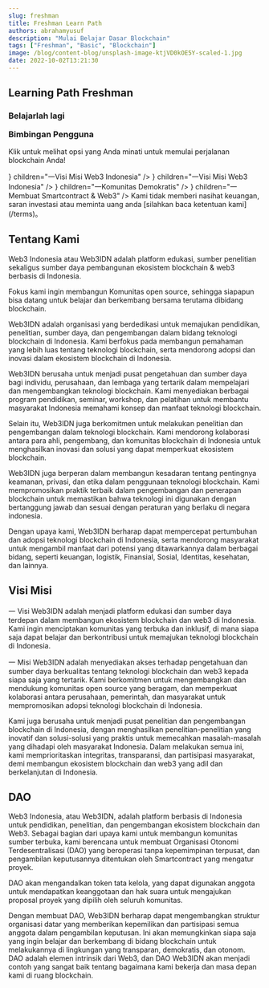 ```yaml
---
slug: freshman
title: Freshman Learn Path
authors: abrahamyusuf
description: "Mulai Belajar Dasar Blockchain"
tags: ["Freshman", "Basic", "Blockchain"]
image: /blog/content-blog/unsplash-image-ktjVD0kOE5Y-scaled-1.jpg
date: 2022-10-02T13:21:30
---
```




## Learning Path Freshman

<h3 className="mt-14 mb-3 text-3xl font-bold leading-snug">
  <p className="text-base text-blue-500 dark:text-cyan-300">Belajarlah lagi</p>
  <p>Bimbingan Pengguna</p>
</h3>
<p>Klik untuk melihat opsi yang Anda minati untuk memulai perjalanan blockchain Anda!</p>

<Cards className="mt-5" num={2}>
  <Card
    title="Tentang Kami"
    href="#tentang-kami"
    arrow
    icon={<FaRoad />}
    children="一Visi Misi Web3 Indonesia"
  />
  <Card
    title="Visi & Misi"
    href="#visi-misi"
    arrow
    icon={<FaRoad />}
    children="一Visi Misi Web3 Indonesia"
  />
  <Card
    title="Komunitas DAO"
    href="#dao"
    arrow
    icon={<BsFillChatDotsFill />}
    children="一Komunitas Demokratis"
  />
  <Card
    title="Belajar Coding"
    href="/docs/rpg/"
    arrow
    icon={<FaCode />}
    children="一Membuat Smartcontract & Web3"
  />
</Cards>

<Admonition type="info" title="Penting">
  Kami tidak memberi nasihat keuangan, saran investasi atau meminta uang anda [silahkan baca ketentuan kami](/terms)。
</Admonition>

## Tentang Kami

Web3 Indonesia atau Web3IDN adalah platform edukasi, sumber penelitian sekaligus sumber daya pembangunan ekosistem blockchain & web3 berbasis di Indonesia.

Fokus kami ingin membangun Komunitas open source, sehingga siapapun bisa datang untuk belajar dan berkembang bersama terutama dibidang blockchain.

Web3IDN adalah organisasi yang berdedikasi untuk memajukan pendidikan, penelitian, sumber daya, dan pengembangan dalam bidang teknologi blockchain di Indonesia. Kami berfokus pada membangun pemahaman yang lebih luas tentang teknologi blockchain, serta mendorong adopsi dan inovasi dalam ekosistem blockchain di Indonesia.

Web3IDN berusaha untuk menjadi pusat pengetahuan dan sumber daya bagi individu, perusahaan, dan lembaga yang tertarik dalam mempelajari dan mengembangkan teknologi blockchain. Kami menyediakan berbagai program pendidikan, seminar, workshop, dan pelatihan untuk membantu masyarakat Indonesia memahami konsep dan manfaat teknologi blockchain.

Selain itu, Web3IDN juga berkomitmen untuk melakukan penelitian dan pengembangan dalam teknologi blockchain. Kami mendorong kolaborasi antara para ahli, pengembang, dan komunitas blockchain di Indonesia untuk menghasilkan inovasi dan solusi yang dapat memperkuat ekosistem blockchain.

Web3IDN juga berperan dalam membangun kesadaran tentang pentingnya keamanan, privasi, dan etika dalam penggunaan teknologi blockchain. Kami mempromosikan praktik terbaik dalam pengembangan dan penerapan blockchain untuk memastikan bahwa teknologi ini digunakan dengan bertanggung jawab dan sesuai dengan peraturan yang berlaku di negara indonesia.

Dengan upaya kami, Web3IDN berharap dapat mempercepat pertumbuhan dan adopsi teknologi blockchain di Indonesia, serta mendorong masyarakat untuk mengambil manfaat dari potensi yang ditawarkannya dalam berbagai bidang, seperti keuangan, logistik, Finansial, Sosial, Identitas, kesehatan, dan lainnya.


<Adsense />

## Visi Misi

一 Visi Web3IDN adalah menjadi platform edukasi dan sumber daya terdepan dalam membangun ekosistem blockchain dan web3 di Indonesia. Kami ingin menciptakan komunitas yang terbuka dan inklusif, di mana siapa saja dapat belajar dan berkontribusi untuk memajukan teknologi blockchain di Indonesia.


一 Misi Web3IDN adalah menyediakan akses terhadap pengetahuan dan sumber daya berkualitas tentang teknologi blockchain dan web3 kepada siapa saja yang tertarik. Kami berkomitmen untuk mengembangkan dan mendukung komunitas open source yang beragam, dan memperkuat kolaborasi antara perusahaan, pemerintah, dan masyarakat untuk mempromosikan adopsi teknologi blockchain di Indonesia.


Kami juga berusaha untuk menjadi pusat penelitian dan pengembangan blockchain di Indonesia, dengan menghasilkan penelitian-penelitian yang inovatif dan solusi-solusi yang praktis untuk memecahkan masalah-masalah yang dihadapi oleh masyarakat Indonesia. Dalam melakukan semua ini, kami memprioritaskan integritas, transparansi, dan partisipasi masyarakat, demi membangun ekosistem blockchain dan web3 yang adil dan berkelanjutan di Indonesia.

## DAO

Web3 Indonesia, atau Web3IDN, adalah platform berbasis di Indonesia untuk pendidikan, penelitian, dan pengembangan ekosistem blockchain dan Web3. Sebagai bagian dari upaya kami untuk membangun komunitas sumber terbuka, kami berencana untuk membuat Organisasi Otonomi Terdesentralisasi (DAO) yang beroperasi tanpa kepemimpinan terpusat, dan pengambilan keputusannya ditentukan oleh Smartcontract yang mengatur proyek.

DAO akan mengandalkan token tata kelola, yang dapat digunakan anggota untuk mendapatkan keanggotaan dan hak suara untuk mengajukan proposal proyek yang dipilih oleh seluruh komunitas.

Dengan membuat DAO, Web3IDN berharap dapat mengembangkan struktur organisasi datar yang memberikan kepemilikan dan partisipasi semua anggota dalam pengambilan keputusan. Ini akan memungkinkan siapa saja yang ingin belajar dan berkembang di bidang blockchain untuk melakukannya di lingkungan yang transparan, demokratis, dan otonom. DAO adalah elemen intrinsik dari Web3, dan DAO Web3IDN akan menjadi contoh yang sangat baik tentang bagaimana kami bekerja dan masa depan kami di ruang blockchain.


<Adsense />
